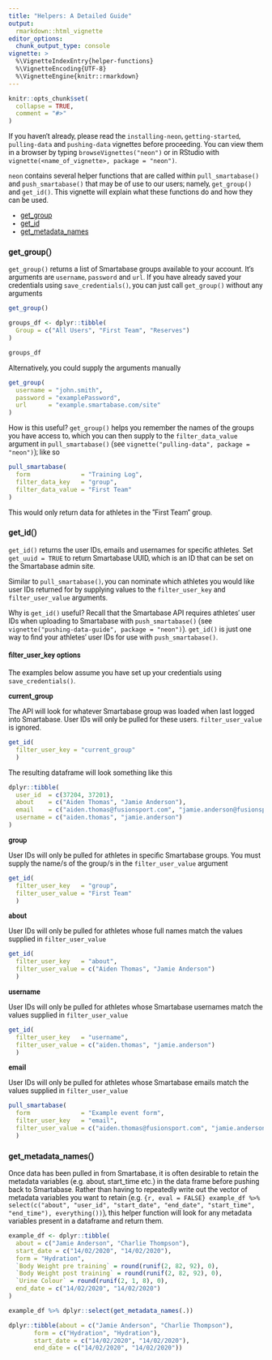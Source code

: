 ```yaml
---
title: "Helpers: A Detailed Guide"
output: 
  rmarkdown::html_vignette
editor_options:
  chunk_output_type: console
vignette: >
  %\VignetteIndexEntry{helper-functions}
  %\VignetteEncoding{UTF-8}
  %\VignetteEngine{knitr::rmarkdown}
---
```


<style>
body, h1, h2, h3, h4 {
    font-family: "Roboto";
}
</style>

```r
knitr::opts_chunk$set(
  collapse = TRUE,
  comment = "#>"
)
```

If you haven't already, please read the `installing-neon`, `getting-started`, `pulling-data` and `pushing-data` vignettes before proceeding. You can view them in a browser by typing `browseVignettes("neon")` or in RStudio with `vignette(<name_of_vignette>, package = "neon")`.

`neon` contains several helper functions that are called within `pull_smartabase()` and `push_smartabase()` that may be of use to our users; namely, `get_group()` and `get_id()`. This vignette will explain what these functions do and how they can be used.

  * [get_group](#get_group)
  * [get_id](#get_id)
  * [get_metadata_names](#get_metadata_names)
  
### get_group() {#get_group}

`get_group()` returns a list of Smartabase groups available to your account. It's arguments are `username`, `password` and `url`. If you have already saved your credentials using `save_credentials()`, you can just call `get_group()` without any arguments

```r
get_group()
```

```r
groups_df <- dplyr::tibble(
  Group = c("All Users", "First Team", "Reserves")
)

groups_df
```

Alternatively, you could supply the arguments manually

```r
get_group(
  username = "john.smith",
  password = "examplePassword",
  url      = "example.smartabase.com/site"
)
```

How is this useful? `get_group()` helps you remember the names of the groups you have access to, which you can then supply to the `filter_data_value` argument in `pull_smartabase()` (see `vignette("pulling-data", package = "neon")`); like so 

```r
pull_smartabase(
  form              = "Training Log",
  filter_data_key   = "group",
  filter_data_value = "First Team"
)
```

This would only return data for athletes in the "First Team" group.

### get_id() {#get_id}

`get_id()` returns the user IDs, emails and usernames for specific athletes. Set `get_uuid = TRUE` to return Smartabase UUID, which is an ID that can be set on the Smartabase admin site. 

Similar to `pull_smartabase()`, you can nominate which athletes you would like user IDs returned for by supplying values to the `filter_user_key` and `filter_user_value` arguments. 

Why is `get_id()` useful? Recall that the Smartabase API requires athletes' user IDs when uploading to Smartabase with `push_smartabase()` (see `vignette("pushing-data-guide", package = "neon")`). `get_id()` is just one way to find your athletes' user IDs for use with `push_smartabase()`.

#### filter_user_key options

The examples below assume you have set up your credentials using `save_credentials()`.

**current_group**

The API will look for whatever Smartabase group was loaded when last logged into Smartabase. User IDs will only be pulled for these users. `filter_user_value` is ignored.

```r
get_id(
  filter_user_key = "current_group"
  )
```

The resulting dataframe will look something like this

```r
dplyr::tibble(
  user_id  = c(37204, 37201),
  about    = c("Aiden Thomas", "Jamie Anderson"),
  email    = c("aiden.thomas@fusionsport.com", "jamie.anderson@fusionsport.com"),
  username = c("aiden.thomas", "jamie.anderson")
)
```

**group**

User IDs will only be pulled for athletes in specific Smartabase groups. You must supply the name/s of the group/s in the `filter_user_value` argument

```r
get_id(
  filter_user_key   = "group",
  filter_user_value = "First Team"
  )
```

**about**

User IDs will only be pulled for athletes whose full names match the values supplied in `filter_user_value`

```r
get_id(
  filter_user_key   = "about",
  filter_user_value = c("Aiden Thomas", "Jamie Anderson")
  )
```

**username**

User IDs will only be pulled for athletes whose Smartabase usernames match the values supplied in `filter_user_value`

```r
get_id(
  filter_user_key   = "username",
  filter_user_value = c("aiden.thomas", "jamie.anderson")
  )
```

**email**

User IDs will only be pulled for athletes whose Smartabase emails match the values supplied in `filter_user_value`

```r
pull_smartabase(
  form              = "Example event form",
  filter_user_key   = "email",
  filter_user_value = c("aiden.thomas@fusionsport.com", "jamie.anderson@fusionsport.com")
  )
```

### get_metadata_names() {#get_metadata_names}

Once data has been pulled in from Smartabase, it is often desirable to retain the metadata variables (e.g. about, start_time etc.) in the data frame before pushing back to Smartabase. Rather than having to repeatedly write out the vector of metadata variables you want to retain (e.g. `{r, eval = FALSE} example_df %>% select(c("about", "user_id", "start_date", "end_date", "start_time", "end_time"), everything())`), this helper function will look for any metadata variables present in a dataframe and return them.

```r
example_df <- dplyr::tibble(
  about = c("Jamie Anderson", "Charlie Thompson"),
  start_date = c("14/02/2020", "14/02/2020"),
  form = "Hydration",
  `Body Weight pre training` = round(runif(2, 82, 92), 0),
  `Body Weight post training` = round(runif(2, 82, 92), 0),
  `Urine Colour` = round(runif(2, 1, 8), 0),
  end_date = c("14/02/2020", "14/02/2020")
)

example_df %>% dplyr::select(get_metadata_names(.))
```

```r
dplyr::tibble(about = c("Jamie Anderson", "Charlie Thompson"),
       form = c("Hydration", "Hydration"),
       start_date = c("14/02/2020", "14/02/2020"),
       end_date = c("14/02/2020", "14/02/2020"))
```
